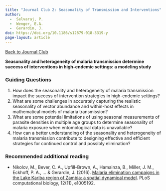 ---
title: "Journal Club 2: Seasonality of Transmission and Interventions"
author: 
  -  Selvaraj, P. 
  -  Wenger, E.A. 
  -  Gerardin, J.
doi: https://doi.org/10.1186/s12879-018-3319-y
page-layout: article
---
[[Back to Journal Club](../journal_club.qmd)]{.aside}

**Seasonality and heterogeneity of malaria transmission determine success of interventions in high-endemic settings: a modeling study**

### Guiding Questions

1. How does the seasonality and heterogeneity of malaria transmission impact the success of intervention strategies in high-endemic settings?  
2. What are some challenges in accurately capturing the realistic seasonality of vector abundance and within-host effects in mathematical models of malaria transmission?  
3. What are some potential limitations of using seasonal measurements of parasite densities in multiple age groups to determine seasonality of malaria exposure when entomological data is unavailable?  
4. How can a better understanding of the seasonality and heterogeneity of malaria transmission contribute to designing effective and efficient strategies for continued control and possibly elimination?


### Recommended additional reading

-   Nikolov, M., Bever, C. A., Upfill-Brown, A., Hamainza, B., Miller, J. M., Eckhoff, P. A., ... & Gerardin, J. (2016). [Malaria elimination campaigns in the Lake Kariba region of Zambia: a spatial dynamical model](https://doi.org/10.1371/journal.pcbi.1005192). PLoS computational biology, 12(11), e1005192.